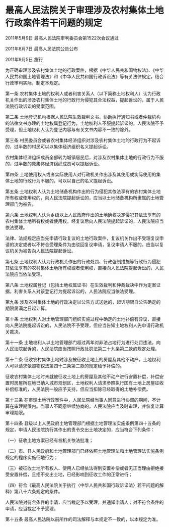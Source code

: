 # 最高人民法院关于审理涉及农村集体土地行政案件若干问题的规定

2011年5月9日 最高人民法院审判委员会第1522次会议通过

2011年8月7日 最高人民法院公告公布

2011年9月5日 施行

  

为正确审理涉及农村集体土地的行政案件，根据《中华人民共和国物权法》、《中华人民共和国土地管理法》和《中华人民共和国行政诉讼法》等有关法律规定，结合行政审判实际，制定本规定。

第一条 农村集体土地的权利人或者利害关系人（以下简称土地权利人）认为行政机关作出的涉及农村集体土地的行政行为侵犯其合法权益，提起诉讼的，属于人民法院行政诉讼的受案范围。

第二条 土地登记机构根据人民法院生效裁判文书、协助执行通知书或者仲裁机构的法律文书办理的土地权属登记行为，土地权利人不服提起诉讼的，人民法院不予受理，但土地权利人认为登记内容与有关文书内容不一致的除外。

第三条 村民委员会或者农村集体经济组织对涉及农村集体土地的行政行为不起诉的，过半数的村民可以以集体经济组织名义提起诉讼。

农村集体经济组织成员全部转为城镇居民后，对涉及农村集体土地的行政行为不服的，过半数的原集体经济组织成员可以提起诉讼。

第四条 土地使用权人或者实际使用人对行政机关作出涉及其使用或实际使用的集体土地的行政行为不服的，可以以自己的名义提起诉讼。

第五条 土地权利人认为土地储备机构作出的行为侵犯其依法享有的农村集体土地所有权或使用权的，向人民法院提起诉讼的，应当以土地储备机构所隶属的土地管理部门为被告。

第六条 土地权利人认为乡级以上人民政府作出的土地确权决定侵犯其依法享有的农村集体土地所有权或者使用权，经复议后向人民法院提起诉讼的，人民法院应当依法受理。

法律、法规规定应当先申请行政复议的土地行政案件，复议机关作出不受理复议申请的决定或者以不符合受理条件为由驳回复议申请，复议申请人不服的，应当以复议机关为被告向人民法院提起诉讼。

第七条 土地权利人认为行政机关作出的行政处罚、行政强制措施等行政行为侵犯其依法享有的农村集体土地所有权或者使用权，直接向人民法院提起诉讼的，人民法院应当依法受理。

第八条 土地权属登记（包括土地权属证书）在生效裁判和仲裁裁决中作为定案证据，利害关系人对该登记行为提起诉讼的，人民法院应当依法受理。

第九条 涉及农村集体土地的行政决定以公告方式送达的，起诉期限自公告确定的期限届满之日起计算。

第十条 土地权利人对土地管理部门组织实施过程中确定的土地补偿有异议，直接向人民法院提起诉讼的，人民法院不予受理，但应当告知土地权利人先申请行政机关裁决。

第十一条 土地权利人以土地管理部门超过两年对非法占地行为进行处罚违法，向人民法院起诉的，人民法院应当按照行政处罚法第二十九条第二款的规定处理。

第十二条 征收农村集体土地时涉及被征收土地上的房屋及其他不动产，土地权利人可以请求依照物权法第四十二条第二款的规定给予补偿的。

征收农村集体土地时未就被征收土地上的房屋及其他不动产进行安置补偿，补偿安置时房屋所在地已纳入城市规划区，土地权利人请求参照执行国有土地上房屋征收补偿标准的，人民法院一般应予支持，但应当扣除已经取得的土地补偿费。

第十三条 在审理土地行政案件中，人民法院经当事人同意进行协调的期间，不计算在审理期限内。当事人不同意继续协商的，人民法院应当及时审理，并恢复计算审理期限。

第十四条 县级以上人民政府土地管理部门根据土地管理法实施条例第四十五条的规定，申请人民法院执行其作出的责令交出土地决定的，应当符合下列条件：

（一）征收土地方案已经有权机关依法批准；

（二）市、县人民政府和土地管理部门已经依照土地管理法和土地管理法实施条例规定的程序实施征地行为；

（三）被征收土地所有权人、使用人已经依法得到安置补偿或者无正当理由拒绝接受安置补偿，且拒不交出土地，已经影响到征收工作的正常进行；

（四）符合《最高人民法院关于执行〈中华人民共和国行政诉讼法〉若干问题的解释》第八十六条规定的条件。

人民法院对符合条件的申请，应当裁定予以受理，并通知申请人；对不符合条件的申请，应当裁定不予受理。

第十五条 最高人民法院以前所作的司法解释与本规定不一致的，以本规定为准。